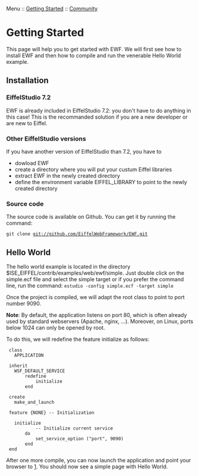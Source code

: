 Menu :: [[Doc_Getting_Started.mediawiki|Getting Started]] :: [[Community-collaboration.md|Community]]

= Getting Started =
This page will help you to get started with EWF. We will first see how to install EWF and then how to compile and run the venerable Hello World example.

== Installation ==
=== EiffelStudio 7.2 ===
EWF is already included in EiffelStudio 7.2: you don't have to do anything in this case! This is the recommanded solution if you are a new developer or are new to Eiffel.

=== Other EiffelStudio versions ===
If you have another version of EiffelStudio than 7.2, you have to

* dowload EWF
* create a directory where you will put your custum Eiffel libraries
* extract EWF in the newly created directory
* define the environment variable EIFFEL_LIBRARY to point to the newly created directory

=== Source code ===
The source code is available on Github. You can get it by running the command:

<code>git clone git://github.com/EiffelWebFramework/EWF.git</code>

== Hello World ==
The hello world example is located in the directory $ISE_EIFFEL/contrib/examples/web/ewf/simple. Just double click on the simple.ecf file and select the simple target or if you prefer the command line, run the command:
<code>estudio -config simple.ecf -target simple</code>

Once the project is compiled, we will adapt the root class to point to port number 9090.

'''Note''': By default, the application listens on port 80, which is often already used by standard webservers (Apache, nginx, ...). Moreover, on Linux, ports below 1024 can only be opened by root.

To do this, we will redefine the feature initialize as follows:

  
  class
  	APPLICATION
  
  inherit
  	WSF_DEFAULT_SERVICE
  		redefine
  			initialize
  		end
  
  create
  	make_and_launch
  
  feature {NONE} -- Initialization
  
  	initialize
  			-- Initialize current service
  		do
  			set_service_option ("port", 9090)
  		end
  end


After one more compile, you can now launch the application and point your browser to [http://localhost:9090]. 
You should now see a simple page with Hello World.
